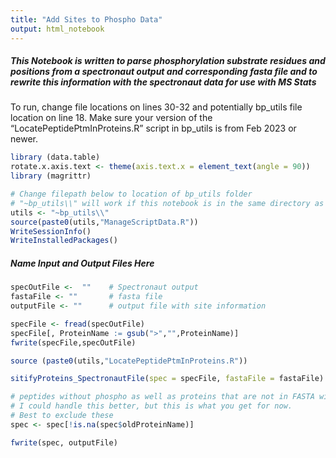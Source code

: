 ---
title: "Add Sites to Phospho Data"
output: html_notebook
---

##### This Notebook is written to parse phosphorylation substrate residues and positions from a spectronaut output and corresponding fasta file and to rewrite this information with the spectronaut data for use with MS Stats

To run, change file locations on lines 30-32 and potentially bp_utils file location on line 18. Make sure your version of the "LocatePeptidePtmInProteins.R" script in bp_utils is from Feb 2023 or newer. 


```{r, Dependencies}
library (data.table)
rotate.x.axis.text <- theme(axis.text.x = element_text(angle = 90))
library (magrittr)

# Change filepath below to location of bp_utils folder
# "~bp_utils\\" will work if this notebook is in the same directory as bp_utils folder-- IF YOU'RE ON MAC, make sure to use "/" file separator, not "\\"
utils <- "~bp_utils\\"
source(paste0(utils,"ManageScriptData.R"))
WriteSessionInfo()
WriteInstalledPackages()

```


##### Name Input and Output Files Here

```{r, Params}

specOutFile <-  ""    # Spectronaut output
fastaFile <- ""       # fasta file 
outputFile <- ""      # output file with site information

```


```{r, Locate Sites}

specFile <- fread(specOutFile)
specFile[, ProteinName := gsub(">","",ProteinName)]
fwrite(specFile,specOutFile)

source (paste0(utils,"LocatePeptidePtmInProteins.R"))

sitifyProteins_SpectronautFile(spec = specFile, fastaFile = fastaFile) # this changes the spec table, no need to catch the return value

# peptides without phospho as well as proteins that are not in FASTA will get an NA in oldProteinName (because their proteinName is not changed)
# I could handle this better, but this is what you get for now.
# Best to exclude these
spec <- spec[!is.na(spec$oldProteinName)]

fwrite(spec, outputFile)

```